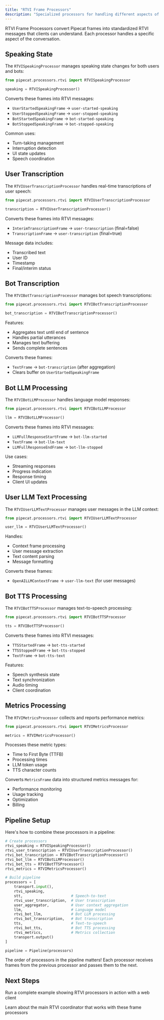 ```yaml
---
title: "RTVI Frame Processors"
description: "Specialized processors for handling different aspects of RTVI communication"
---
```


RTVI Frame Processors convert Pipecat frames into standardized RTVI messages that clients can understand. Each processor handles a specific aspect of the conversation.

## Speaking State

The `RTVISpeakingProcessor` manages speaking state changes for both users and bots:

```python
from pipecat.processors.rtvi import RTVISpeakingProcessor

speaking = RTVISpeakingProcessor()
```

Converts these frames into RTVI messages:

- `UserStartedSpeakingFrame` → `user-started-speaking`
- `UserStoppedSpeakingFrame` → `user-stopped-speaking`
- `BotStartedSpeakingFrame` → `bot-started-speaking`
- `BotStoppedSpeakingFrame` → `bot-stopped-speaking`

Common uses:

- Turn-taking management
- Interruption detection
- UI state updates
- Speech coordination

## User Transcription

The `RTVIUserTranscriptionProcessor` handles real-time transcriptions of user speech:

```python
from pipecat.processors.rtvi import RTVIUserTranscriptionProcessor

transcription = RTVIUserTranscriptionProcessor()
```

Converts these frames into RTVI messages:

- `InterimTranscriptionFrame` → `user-transcription` (final=false)
- `TranscriptionFrame` → `user-transcription` (final=true)

Message data includes:

- Transcribed text
- User ID
- Timestamp
- Final/interim status

## Bot Transcription

The `RTVIBotTranscriptionProcessor` manages bot speech transcriptions:

```python
from pipecat.processors.rtvi import RTVIBotTranscriptionProcessor

bot_transcription = RTVIBotTranscriptionProcessor()
```

Features:

- Aggregates text until end of sentence
- Handles partial utterances
- Manages text buffering
- Sends complete sentences

Converts these frames:

- `TextFrame` → `bot-transcription` (after aggregation)
- Clears buffer on `UserStartedSpeakingFrame`

## Bot LLM Processing

The `RTVIBotLLMProcessor` handles language model responses:

```python
from pipecat.processors.rtvi import RTVIBotLLMProcessor

llm = RTVIBotLLMProcessor()
```

Converts these frames into RTVI messages:

- `LLMFullResponseStartFrame` → `bot-llm-started`
- `TextFrame` → `bot-llm-text`
- `LLMFullResponseEndFrame` → `bot-llm-stopped`

Use cases:

- Streaming responses
- Progress indication
- Response timing
- Client UI updates

## User LLM Text Processing

The `RTVIUserLLMTextProcessor` manages user messages in the LLM context:

```python
from pipecat.processors.rtvi import RTVIUserLLMTextProcessor

user_llm = RTVIUserLLMTextProcessor()
```

Handles:

- Context frame processing
- User message extraction
- Text content parsing
- Message formatting

Converts these frames:

- `OpenAILLMContextFrame` → `user-llm-text` (for user messages)

## Bot TTS Processing

The `RTVIBotTTSProcessor` manages text-to-speech processing:

```python
from pipecat.processors.rtvi import RTVIBotTTSProcessor

tts = RTVIBotTTSProcessor()
```

Converts these frames into RTVI messages:

- `TTSStartedFrame` → `bot-tts-started`
- `TTSStoppedFrame` → `bot-tts-stopped`
- `TextFrame` → `bot-tts-text`

Features:

- Speech synthesis state
- Text synchronization
- Audio timing
- Client coordination

## Metrics Processing

The `RTVIMetricsProcessor` collects and reports performance metrics:

```python
from pipecat.processors.rtvi import RTVIMetricsProcessor

metrics = RTVIMetricsProcessor()
```

Processes these metric types:

- Time to First Byte (TTFB)
- Processing times
- LLM token usage
- TTS character counts

Converts `MetricsFrame` data into structured metrics messages for:

- Performance monitoring
- Usage tracking
- Optimization
- Billing

## Pipeline Setup

Here's how to combine these processors in a pipeline:

```python
# Create processors
rtvi_speaking = RTVISpeakingProcessor()
rtvi_user_transcription = RTVIUserTranscriptionProcessor()
rtvi_bot_transcription = RTVIBotTranscriptionProcessor()
rtvi_bot_llm = RTVIBotLLMProcessor()
rtvi_bot_tts = RTVIBotTTSProcessor()
rtvi_metrics = RTVIMetricsProcessor()

# Build pipeline
processors = [
    transport.input(),
    rtvi_speaking,
    stt,                      # Speech-to-text
    rtvi_user_transcription,  # User transcription
    user_aggregator,          # User context aggregation
    llm,                      # Language model
    rtvi_bot_llm,             # Bot LLM processing
    rtvi_bot_transcription,   # Bot transcription
    tts,                      # Text-to-speech
    rtvi_bot_tts,             # Bot TTS processing
    rtvi_metrics,             # Metrics collection
    transport.output()
]

pipeline = Pipeline(processors)
```

<Tip>
  The order of processors in the pipeline matters! Each processor receives
  frames from the previous processor and passes them to the next.
</Tip>

## Next Steps

<CardGroup cols={2}>
  <Card 
    title="Try the Demo" 
    icon="play" 
    href="https://github.com/pipecat-ai/pipecat/tree/main/examples/simple-chatbot">
    Run a complete example showing RTVI processors in action with a web client
  </Card>

  <Card 
    title="RTVIProcessor" 
    icon="gear" 
    href="/server/frameworks/rtvi/rtvi-processor">
    Learn about the main RTVI coordinator that works with these frame processors
  </Card>
</CardGroup>
